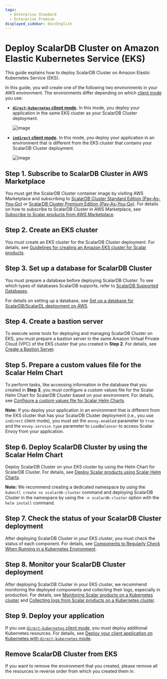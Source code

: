 ```yaml
---
tags:
  - Enterprise Standard
  - Enterprise Premium
displayed_sidebar: docsEnglish
---
```


# Deploy ScalarDB Cluster on Amazon Elastic Kubernetes Service (EKS)

This guide explains how to deploy ScalarDB Cluster on Amazon Elastic Kubernetes Service (EKS).

In this guide, you will create one of the following two environments in your AWS environment. The environments differ depending on which [client mode](https://scalardb.scalar-labs.com/docs/latest/scalardb-cluster/developer-guide-for-scalardb-cluster-with-java-api#client-modes) you use:

* **[`direct-kubernetes` client mode](https://scalardb.scalar-labs.com/docs/latest/scalardb-cluster/developer-guide-for-scalardb-cluster-with-java-api#direct-kubernetes-client-mode).** In this mode, you deploy your application in the same EKS cluster as your ScalarDB Cluster deployment.

  ![image](images/png/EKS_ScalarDB_Cluster_Direct_Kubernetes_Mode.drawio.png)  

* **[`indirect` client mode](https://scalardb.scalar-labs.com/docs/latest/scalardb-cluster/developer-guide-for-scalardb-cluster-with-java-api#indirect-client-mode).** In this mode, you deploy your application in an environment that is different from the EKS cluster that contains your ScalarDB Cluster deployment.

  ![image](images/png/EKS_ScalarDB_Cluster_Indirect_Mode.drawio.png)

## Step 1. Subscribe to ScalarDB Cluster in AWS Marketplace

You must get the ScalarDB Cluster container image by visiting AWS Marketplace and subscribing to [ScalarDB Cluster Standard Edition (Pay-As-You-Go)](https://aws.amazon.com/marketplace/pp/prodview-jx6qxatkxuwm4) or [ScalarDB Cluster Premium Edition (Pay-As-You-Go)](https://aws.amazon.com/marketplace/pp/prodview-djqw3zk6dwyk6). For details on how to subscribe to ScalarDB Cluster in AWS Marketplace, see [Subscribe to Scalar products from AWS Marketplace](AwsMarketplaceGuide.mdx#subscribe-to-scalar-products-from-aws-marketplace).

## Step 2. Create an EKS cluster

You must create an EKS cluster for the ScalarDB Cluster deployment. For details, see [Guidelines for creating an Amazon EKS cluster for Scalar products](CreateEKSClusterForScalarProducts.mdx).

## Step 3. Set up a database for ScalarDB Cluster

You must prepare a database before deploying ScalarDB Cluster. To see which types of databases ScalarDB supports, refer to [ScalarDB Supported Databases](https://scalardb.scalar-labs.com/docs/latest/requirements#databases).

For details on setting up a database, see [Set up a database for ScalarDB/ScalarDL deployment on AWS](SetupDatabaseForAWS.mdx).

## Step 4. Create a bastion server

To execute some tools for deploying and managing ScalarDB Cluster on EKS, you must prepare a bastion server in the same Amazon Virtual Private Cloud (VPC) of the EKS cluster that you created in **Step 2**. For details, see [Create a Bastion Server](CreateBastionServer.mdx).

## Step 5. Prepare a custom values file for the Scalar Helm Chart

To perform tasks, like accessing information in the database that you created in **Step 3**, you must configure a custom values file for the Scalar Helm Chart for ScalarDB Cluster based on your environment. For details, see [Configure a custom values file for Scalar Helm Charts](../helm-charts/configure-custom-values-file.mdx).

**Note:** If you deploy your application in an environment that is different from the EKS cluster that has your ScalarDB Cluster deployment (i.e., you use `indirect` client mode), you must set the `envoy.enabled` parameter to `true` and the `envoy.service.type` parameter to `LoadBalancer` to access Scalar Envoy from your application.

## Step 6. Deploy ScalarDB Cluster by using the Scalar Helm Chart

Deploy ScalarDB Cluster on your EKS cluster by using the Helm Chart for ScalarDB Cluster. For details, see [Deploy Scalar products using Scalar Helm Charts](../helm-charts/how-to-deploy-scalar-products.mdx).

**Note:** We recommend creating a dedicated namespace by using the `kubectl create ns scalardb-cluster` command and deploying ScalarDB Cluster in the namespace by using the `-n scalardb-cluster` option with the `helm install` command.

## Step 7. Check the status of your ScalarDB Cluster deployment

After deploying ScalarDB Cluster in your EKS cluster, you must check the status of each component. For details, see [Components to Regularly Check When Running in a Kubernetes Environment](RegularCheck.mdx).

## Step 8. Monitor your ScalarDB Cluster deployment

After deploying ScalarDB Cluster in your EKS cluster, we recommend monitoring the deployed components and collecting their logs, especially in production. For details, see [Monitoring Scalar products on a Kubernetes cluster](K8sMonitorGuide.mdx) and [Collecting logs from Scalar products on a Kubernetes cluster](K8sLogCollectionGuide.mdx).

## Step 9. Deploy your application

If you use [`direct-kubernetes` client mode](https://scalardb.scalar-labs.com/docs/latest/scalardb-cluster/developer-guide-for-scalardb-cluster-with-java-api#direct-kubernetes-client-mode), you must deploy additional Kubernetes resources. For details, see [Deploy your client application on Kubernetes with `direct-kubernetes` mode](../helm-charts/how-to-deploy-scalardb-cluster.mdx#deploy-your-client-application-on-kubernetes-with-direct-kubernetes-mode).

## Remove ScalarDB Cluster from EKS

If you want to remove the environment that you created, please remove all the resources in reverse order from which you created them in.
